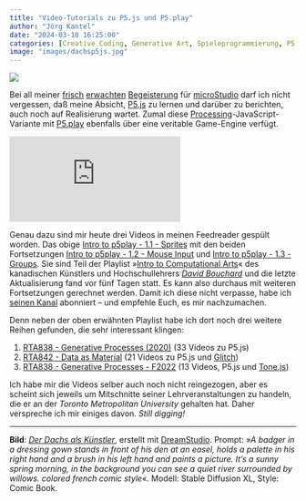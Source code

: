 ```yaml
---
title: "Video-Tutorials zu P5.js und P5.play"
author: "Jörg Kantel"
date: "2024-03-10 16:25:00"
categories: [Creative Coding, Generative Art, Spieleprogrammierung, P5.js, P5.play]
image: "images/dachsp5js.jpg"
---
```


[![](images/dachsp5js-b.jpg)](https://www.flickr.com/photos/schockwellenreiter/53446956288/)

Bei all meiner [frisch](https://kantel.github.io/posts/2024022001_microstudio_1st_steps/) [erwachten](https://kantel.github.io/posts/2024030603_microstudio/) [Begeisterung](https://kantel.github.io/posts/20240306901_jumping_engineer/) für [microStudio](http://cognitiones.kantel-chaos-team.de/multimedia/spieleprogrammierung/microstudio.html) darf ich nicht vergessen, daß meine Absicht, [P5.js](http://cognitiones.kantel-chaos-team.de/programmierung/creativecoding/processing/p5js.html) zu lernen und darüber zu berichten, auch noch auf Realisierung wartet. Zumal diese [Processing](http://cognitiones.kantel-chaos-team.de/programmierung/creativecoding/processing/processing.html)-JavaScript-Variante mit [P5.play](http://cognitiones.kantel-chaos-team.de/multimedia/spieleprogrammierung/p5play.html) ebenfalls über eine veritable Game-Engine verfügt.

<iframe class="if16_9" src="https://www.youtube.com/embed/ZQ23FHfgA0A?si=0y8dnEYzP4kVLxD8" title="YouTube video player" frameborder="0" allow="accelerometer; autoplay; clipboard-write; encrypted-media; gyroscope; picture-in-picture; web-share" allowfullscreen></iframe>

Genau dazu sind mir heute drei Videos in meinen Feedreader gespült worden. Das obige [Intro to p5play - 1.1 - Sprites](https://www.youtube.com/watch?v=ZQ23FHfgA0A) mit den beiden Fortsetzungen [Intro to p5play - 1.2 - Mouse Input](https://www.youtube.com/watch?v=XsTXsHxgWJc) und [Intro to p5play - 1.3 - Groups](https://www.youtube.com/watch?v=0t0xyBew5BQ). Sie sind Teil der Playlist »[Intro to Computational Arts](https://www.youtube.com/playlist?list=PLLx7jIm38p9lXfNW3_PyXCfTNOiaP4vF0)« des kanadischen Künstlers und Hochschullehrers *[David Bouchard](https://deadpixel.ca/)* und die letzte Aktualisierung fand vor fünf Tagen statt. Es kann also durchaus mit weiteren Fortsetzungen gerechnet werden. Damit ich diese nicht verpasse, habe ich [seinen Kanal](https://www.youtube.com/@davidbouchard) abonniert -- und empfehle Euch, es mir nachzumachen.

Denn neben der oben erwähnten Playlist habe ich dort noch drei weitere Reihen gefunden, die sehr interessant klingen:

1. [RTA838 - Generative Processes (2020)](https://www.youtube.com/playlist?list=PLLx7jIm38p9m6n8X01Sz2kQaSC9U6_6u5) (33 Videos zu P5.js)
2. [RTA842 - Data as Material](https://www.youtube.com/playlist?list=PLLx7jIm38p9mATGvW9sUT3Gjk0kGX9sot) (21 Videos zu P5.js und [Glitch](http://cognitiones.kantel-chaos-team.de/webworking/staticsites/glitch.html))
3. [RTA838 - Generative Processes - F2022](https://www.youtube.com/playlist?list=PLLx7jIm38p9kGa3BFpPuz9FrOG8LlwcxL) (13 Videos, P5.js und [Tone.js](https://tonejs.github.io/))

Ich habe mir die Videos selber auch noch nicht reingezogen, aber es scheint sich jeweils um Mitschnitte seiner Lehrveranstaltungen zu handeln, die er an der *Toronto Metropolitan University* gehalten hat. Daher verspreche ich mir einiges davon. *Still digging!*

---

**Bild**: *[Der Dachs als Künstler](https://www.flickr.com/photos/schockwellenreiter/53446956288/)*, erstellt mit [DreamStudio](https://beta.dreamstudio.ai/generate). Prompt: »*A badger in a dressing gown stands in front of his den at an easel, holds a palette in his right hand and a brush in his left hand and paints a picture. It's a sunny spring morning, in the background you can see a quiet river surrounded by willows. colored french comic style*«. Modell: Stable Diffusion XL, Style: Comic Book.